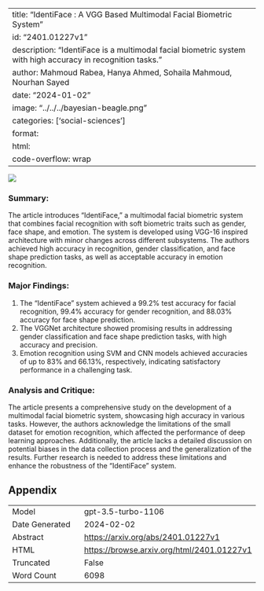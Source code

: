 
---
title: "IdentiFace : A VGG Based Multimodal Facial Biometric System"
id: "2401.01227v1"
description: "IdentiFace is a multimodal facial biometric system with high accuracy in recognition tasks."
author: Mahmoud Rabea, Hanya Ahmed, Sohaila Mahmoud, Nourhan Sayed
date: "2024-01-02"
image: "../../../bayesian-beagle.png"
categories: ['social-sciences']
format:
  html:
    code-overflow: wrap
---

![](None)

### **Summary:**
The article introduces "IdentiFace," a multimodal facial biometric system that combines facial recognition with soft biometric traits such as gender, face shape, and emotion. The system is developed using VGG-16 inspired architecture with minor changes across different subsystems. The authors achieved high accuracy in recognition, gender classification, and face shape prediction tasks, as well as acceptable accuracy in emotion recognition.

### **Major Findings:**
1. The "IdentiFace" system achieved a 99.2% test accuracy for facial recognition, 99.4% accuracy for gender recognition, and 88.03% accuracy for face shape prediction.
2. The VGGNet architecture showed promising results in addressing gender classification and face shape prediction tasks, with high accuracy and precision.
3. Emotion recognition using SVM and CNN models achieved accuracies of up to 83% and 66.13%, respectively, indicating satisfactory performance in a challenging task.

### **Analysis and Critique:**
The article presents a comprehensive study on the development of a multimodal facial biometric system, showcasing high accuracy in various tasks. However, the authors acknowledge the limitations of the small dataset for emotion recognition, which affected the performance of deep learning approaches. Additionally, the article lacks a detailed discussion on potential biases in the data collection process and the generalization of the results. Further research is needed to address these limitations and enhance the robustness of the "IdentiFace" system.

## Appendix

|          |          |
|----------|----------|
| Model     | gpt-3.5-turbo-1106       |
| Date Generated     | 2024-02-02       |
| Abstract | [https://arxiv.org/abs/2401.01227v1](https://arxiv.org/abs/2401.01227v1)        |
| HTML     | [https://browse.arxiv.org/html/2401.01227v1](https://browse.arxiv.org/html/2401.01227v1)       |
| Truncated       | False       |
| Word Count       | 6098       |